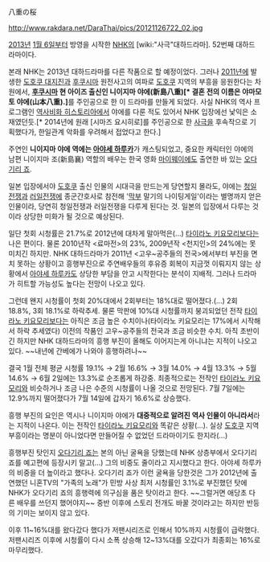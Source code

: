 八重の桜

http://www.rakdara.net/DaraThai/pics/20121126722_02.jpg

[[2013년]] [[1월 6일]]부터 방영을 시작한 [[NHK]]의 [wiki:"사극"대하드라마]. 52번째 대하드라마이다.

본래 NHK는 2013년 대하드라마를 다른 작품으로 할 예정이었다. 그러나 [[2011년]]에 발생한 [[도호쿠 대지진]]과 [[후쿠시마]] 원전사고의 여파로 [[도호쿠]] 지역의 부흥을 응원한다는 차원에서, '''[[후쿠시마]] 현 아이즈 출신인 니이지마 야에(新島八重)[* 결혼 전의 이름은 야마모토 야에(山本八重).]'''를 주인공으로 한 이 드라마를 만들게 되었다. 사실 NHK의 역사 프로그램인 [[역사비화 히스토리아]]에서 야에를 다룬 적도 있어서 NHK 입장에선 낯익은 소재였던듯.[* 2014년에 원래 [시마즈 요시히로]를 주인공으로 한 [[사극]]을 후속작으로 기획했다가, 한일관계 악화를 우려해서 접었다고 한다.]

주연인 '''니이지마 야에 역에는 [[아야세 하루카]]'''가 캐스팅되었고, 중요한 캐릭터인 야에의 남편 니이지마 조(新島襄) 역할의 배우는 한국 영화 [[마이웨이]]에도 출연한 바 있는 [[오다기리 죠]]. 

일본 입장에서야 [[도호쿠]] 출신 인물의 시대극을 만드는게 당연할지 몰라도, 야에는 [[청일전쟁]]과 [[러일전쟁]]에 종군간호사로 참전해 '[[막부]] 말기의 나이팅게일'이라는 별명까지 얻은 인물이라, 당연히 청일전쟁과 러일전쟁을 다루게 된다는 것. 일본의 입장에서 다루는 것이라 상당한 미화가 될 것으로 예상된다. 

일단 첫회 시청률은 21.7%로 2012년에 대차게 말아먹은(...) [[타이라노 키요모리]]보다는 나은 편이다. 물론 2010년작 <료마전>의 23%, 2009년작 <천지인>의 24%에는 못미치긴 하지만. NHK 대하드라마가 2011년 <고우~공주들의 전국>에서부터 부진을 면치 못하는 상황이고 흥행부진으로 주연배우들의 후유증 회복이 지금껏 이뤄지지 않는 상황에서 [[아야세 하루카]]도 상당한 부담을 안고 시작한다는 분석이 지배적. 그러나 드라마가 히트할 가능성도 높다는 전망이 나오고 있다. 

그런데 왠지 시청률이 첫회 20%대에서 2회부터는 18%대로 떨어졌다.(...) 2회 18.8%, 3회 18.1%로 하락추세. 물론 막판에 10%대 시청률까지 붕괴되었던 전작 [[타이라노 키요모리]]보다는 아직은 조금 높은 수치이나(타이라노 키요모리는 17%에서 시작해서 하락 추세였다) 이전의 작품인 고우~공주들의 전국과 조금 비슷한 수치. 아직 초반이긴 하지만 NHK 대하드라마의 흥행 부진이 올해도 이어지는게 아니냐는 지적이 나오고 있다. ~~내년에 간베에가 나와야 흥행하려나~~

결국 1월 전체 평균 시청률 19.1% → 2월 16.6% → 3월 14.0% → 4월 13.3% → 5월 14.6% → 6월 2일에는 13.3%로 순조롭게 하강중. 최종적으로는 전작인 [[타이라노 키요모리]]와 비슷하거나 조금 나은 수준의 시청률이 나올 것으로 전망된다. 7월 7일에는 12.9%까지 떨어졌다가 7월 14일에 갑자기 16.6%로 상승했다.

흥행 부진의 요인은 역시나 니이지마 야에가 '''대중적으로 알려진 역사 인물이 아니라서'''라는 지적이 나온다. 이는 전작인 [[타이라노 키요모리]]와 똑같은 상황(...). 실상 [[도호쿠]] 지역 부흥이라는 명분이 아니었다면 만들어질 수 없었던 드라마이기도 한지라(...) 

흥행부진 탓인지 [[오다기리 죠]]는 본의 아닌 굴욕을 당했는데 NHK 상층부에서 오다기리 죠를 예고편에 등장시키 말고(...) 그의 비중도 줄이라고 지시했다고 한다. 아야세 하루카의 비중을 더 높이라고 했다나. 오다기리 죠가 이런 굴욕을 당한것은 그가 2012년에 출연했던 니혼TV의 "가족의 노래"가 민방 사상 최저 시청률인 3.1%로 부진했던 탓에 NHK가 오다기리 죠의 흥행력에 의구심을 품은 탓이라고 한다. ~~그럴거면 애당초 다른 배우를 쓰던지 했어야지~~ 중반 이후에 스토리 전개도 바꿀 것이라고는 하지만 반등의 기미는 보이지 않고 있다.

이후 11~16%대를 왔다갔다 했다가 저팬시리즈로 인해서 10%까지 시청률이 급락했다. 저팬시리즈 이후에 시청률이 다시 소폭 상승해 12~13%대를 오갔다가 최종회는 16%로 마무리했다.

